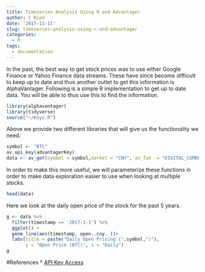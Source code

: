 ```yaml
---
title: Timeseries Analysis Using R and Advantager
author: C Ried
date: '2017-11-11'
slug: timeseries-analysis-using-r-and-advantager
categories:
  - R
tags:
  - documentation
---
```


In the past, the best way to get stock prices was to use either Google Finance or Yahoo Finance data streams. These have since become difficult to keep up to date and thus another outlet to get this information is AlphaVantager. Following is a simple R implementation to get up to date data. You will be able to thus use this to find the information. 

```r
library(alphavantager)
library(tidyverse)
source("~/Keys.R")
```

Above we provide two different libraries that will give us the functionality we need.

```r
symbol <- "BTC"
av_api_key(advantagerKey)
data <- av_get(symbol = symbol,market = "CNY", av_fun  = "DIGITAL_CURRENCY_DAILY") 
```

In order to make this more useful, we will parameterize these functions in order to make data exploration easier to use when looking at multiple stocks. 

```r
head(data)
```


Here we look at the daily open price of the stock for the past 5 years. 

```r
g <- data %>%
  filter(timestamp >= '2017-1-1') %>% 
  ggplot() + 
  geom_line(aes(timestamp, open..cny. ))+  
  labs(title = paste("Daily Open Pricing (",symbol,")"), 
       y = "Open Price (BTC)", x = "Daily")
g
```

#References 
* [API Key Access](https://www.alphavantage.co/support/#)